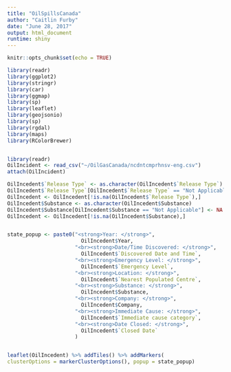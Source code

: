 ---
title: "OilSpillsCanada"
author: "Caitlin Furby"
date: "June 28, 2017"
output: html_document
runtime: shiny
---

```{r setup, include=FALSE}
knitr::opts_chunk$set(echo = TRUE)
```


```{r eruptions, echo=FALSE, message=FALSE, warning=FALSE}
library(readr)
library(ggplot2)
library(stringr)
library(car)
library(ggmap)
library(sp)
library(leaflet)
library(geojsonio)
library(sp)
library(rgdal)
library(maps)
library(RColorBrewer)


library(readr)
OilIncident <- read_csv("~/OilGasCanada/ncdntcmprhnsv-eng.csv")
attach(OilIncident)

OilIncedent$`Release Type` <- as.character(OilIncedent$`Release Type`)
OilIncedent$`Release Type`[OilIncedent$`Release Type` == "Not Applicable"] <- NA
OilIncedent <- OilIncedent[!is.na(OilIncedent$`Release Type`),]
OilIncedent$Substance <- as.character(OilIncedent$Substance)
OilIncedent$Substance[OilIncedent$Substance == "Not Applicable"] <- NA
OilIncedent <- OilIncedent[!is.na(OilIncedent$Substance),]


state_popup <- paste0("<strong>Year: </strong>", 
                        OilIncedent$Year,
                      "<br><strong>Date/Time Discovered: </strong>",
                        OilIncedent$`Discovered Date and Time`,
                      "<br><strong>Emergency Level: </strong>",
                        OilIncedent$`Emergency Level`,
                      "<br><strong>Location: </strong>",
                        OilIncedent$`Nearest Populated Centre`,
                      "<br><strong>Substance: </strong>", 
                        OilIncedent$Substance,
                      "<br><strong>Company: </strong>",
                        OilIncedent$Company,
                      "<br><strong>Immediate Cause: </strong>",
                        OilIncedent$`Immediate cause category`,
                      "<br><strong>Date Closed: </strong>",
                        OilIncedent$`Closed Date`
                      )


leaflet(OilIncedent) %>% addTiles() %>% addMarkers(
clusterOptions = markerClusterOptions(), popup = state_popup)

```


